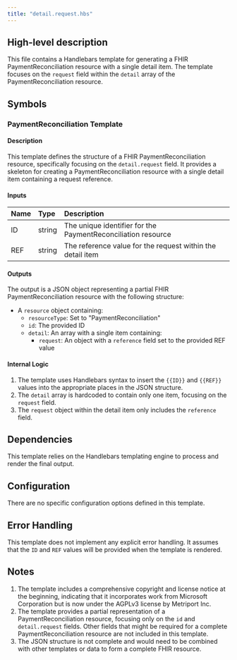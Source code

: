 ```yaml
---
title: "detail.request.hbs"
---
```


## High-level description
This file contains a Handlebars template for generating a FHIR PaymentReconciliation resource with a single detail item. The template focuses on the `request` field within the `detail` array of the PaymentReconciliation resource.

## Symbols

### PaymentReconciliation Template
#### Description
This template defines the structure of a FHIR PaymentReconciliation resource, specifically focusing on the `detail.request` field. It provides a skeleton for creating a PaymentReconciliation resource with a single detail item containing a request reference.

#### Inputs
| Name | Type | Description |
|:-----|:-----|:------------|
| ID   | string | The unique identifier for the PaymentReconciliation resource |
| REF  | string | The reference value for the request within the detail item |

#### Outputs
The output is a JSON object representing a partial FHIR PaymentReconciliation resource with the following structure:
- A `resource` object containing:
  - `resourceType`: Set to "PaymentReconciliation"
  - `id`: The provided ID
  - `detail`: An array with a single item containing:
    - `request`: An object with a `reference` field set to the provided REF value

#### Internal Logic
1. The template uses Handlebars syntax to insert the `{{ID}}` and `{{REF}}` values into the appropriate places in the JSON structure.
2. The `detail` array is hardcoded to contain only one item, focusing on the `request` field.
3. The `request` object within the detail item only includes the `reference` field.

## Dependencies
This template relies on the Handlebars templating engine to process and render the final output.

## Configuration
There are no specific configuration options defined in this template.

## Error Handling
This template does not implement any explicit error handling. It assumes that the `ID` and `REF` values will be provided when the template is rendered.

## Notes
1. The template includes a comprehensive copyright and license notice at the beginning, indicating that it incorporates work from Microsoft Corporation but is now under the AGPLv3 license by Metriport Inc.
2. The template provides a partial representation of a PaymentReconciliation resource, focusing only on the `id` and `detail.request` fields. Other fields that might be required for a complete PaymentReconciliation resource are not included in this template.
3. The JSON structure is not complete and would need to be combined with other templates or data to form a complete FHIR resource.
